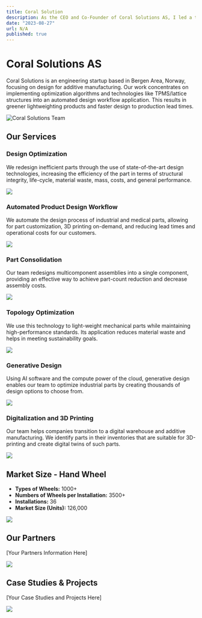 ```yaml
---
title: Coral Solution
description: As the CEO and Co-Founder of Coral Solutions AS, I led a team focusing on design optimization for additive manufacturing. Our innovative approach resulted in efficient, lightweight products and streamlined design-to-production workflows.
date: "2023-08-27"
url: N/A
published: true
---
```


# Coral Solutions AS

Coral Solutions is an engineering startup based in Bergen Area, Norway, focusing on design for additive manufacturing. Our work concentrates on implementing optimization algorithms and technologies like TPMS/lattice structures into an automated design workflow application. This results in greener lightweighting products and faster design to production lead times.

![Coral Solutions Team](/coral_1.gif)

## Our Services

### Design Optimization

We redesign inefficient parts through the use of state-of-the-art design technologies, increasing the efficiency of the part in terms of structural integrity, life-cycle, material waste, mass, costs, and general performance.

[![](/coral_2.gif)]([Your_Project_URL_Here])

### Automated Product Design Workflow

We automate the design process of industrial and medical parts, allowing for part customization, 3D printing on-demand, and reducing lead times and operational costs for our customers.

[![](/coral_3.gif)]([Your_Project_URL_Here])

### Part Consolidation

Our team redesigns multicomponent assemblies into a single component, providing an effective way to achieve part-count reduction and decrease assembly costs.

[![](/coral_5.gif)]([Your_Project_URL_Here])

### Topology Optimization

We use this technology to light-weight mechanical parts while maintaining high-performance standards. Its application reduces material waste and helps in meeting sustainability goals.

[![](/coral_6.png)]([Your_Project_URL_Here])

### Generative Design


Using AI software and the compute power of the cloud, generative design enables our team to optimize industrial parts by creating thousands of design options to choose from.

[![](/coral_7.jpeg)]([Your_Project_URL_Here])

### Digitalization and 3D Printing

Our team helps companies transition to a digital warehouse and additive manufacturing. We identify parts in their inventories that are suitable for 3D-printing and create digital twins of such parts.

[![](/coral_8.png)]([Your_Project_URL_Here])

## Market Size - Hand Wheel

- **Types of Wheels:** 1000+
- **Numbers of Wheels per Installation:** 3500+
- **Installations:** 36
- **Market Size (Units):** 126,000

[![](/coral_9.jpeg)]([Your_Project_URL_Here])

## Our Partners

[Your Partners Information Here]

[![](/coral_10.jpeg)]([Your_Project_URL_Here])

## Case Studies & Projects

[Your Case Studies and Projects Here]

[![](/coral_11.png)]([Your_Project_URL_Here])